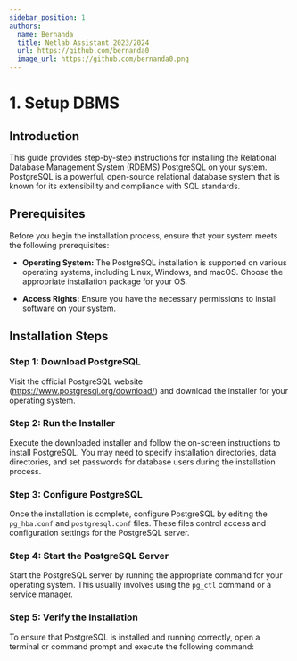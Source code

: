 ```yaml
---
sidebar_position: 1
authors: 
  name: Bernanda
  title: Netlab Assistant 2023/2024 
  url: https://github.com/bernanda0
  image_url: https://github.com/bernanda0.png
---
```


# 1. Setup DBMS

## Introduction

This guide provides step-by-step instructions for installing the Relational Database Management System (RDBMS) PostgreSQL on your system. PostgreSQL is a powerful, open-source relational database system that is known for its extensibility and compliance with SQL standards.

## Prerequisites

Before you begin the installation process, ensure that your system meets the following prerequisites:

- **Operating System:** The PostgreSQL installation is supported on various operating systems, including Linux, Windows, and macOS. Choose the appropriate installation package for your OS.

- **Access Rights:** Ensure you have the necessary permissions to install software on your system.

## Installation Steps

### Step 1: Download PostgreSQL

Visit the official PostgreSQL website (https://www.postgresql.org/download/) and download the installer for your operating system.

### Step 2: Run the Installer

Execute the downloaded installer and follow the on-screen instructions to install PostgreSQL. You may need to specify installation directories, data directories, and set passwords for database users during the installation process.

### Step 3: Configure PostgreSQL

Once the installation is complete, configure PostgreSQL by editing the `pg_hba.conf` and `postgresql.conf` files. These files control access and configuration settings for the PostgreSQL server.

### Step 4: Start the PostgreSQL Server

Start the PostgreSQL server by running the appropriate command for your operating system. This usually involves using the `pg_ctl` command or a service manager.

### Step 5: Verify the Installation

To ensure that PostgreSQL is installed and running correctly, open a terminal or command prompt and execute the following command:
